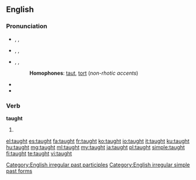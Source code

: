 ==English==

===Pronunciation===
* {{a|UK}} {{enPR|tôt}}, {{IPA|/ˈtɔːt/}}, {{SAMPA|/"tO:t/}}
* {{a|US}} {{enPR|tôt}}, {{IPA|/ˈtɔt/}}, {{SAMPA|/"tOt/}}
* {{a|cot-caught}} {{enPR|tät}}, {{IPA|/ˈtɑt/}}, {{SAMPA|/"tAt/}}
*: '''Homophones''': [[taut]], [[tort]] (''non-rhotic accents'')
*: {{rhymes|ɔːt}}
* {{audio|en-uk-taught.ogg|Audio (UK)}}
* {{audio|en-us-taught.ogg|Audio (US)}}

===Verb===
'''taught'''

# {{past of|[[teach]]}}

<!--these belong on the page for "teach"====Translations====
{{trans-top|Simple past}}
* Dutch: [[leerde]] (aan), [[leerden]] (aan)
* Finnish: (''sg.''): ''1st'' [[opetin]], ''2nd'' [[opetit]], ''3rd'' [[opetti]]; (''pl.''): ''1rd'' [[opetimme]], ''2nd'' [[opetitte]], ''3rd'' [[opettivat]]
{{trans-mid}}
* German: [[lehrte]], [[lehrtest]], [[lehrten]]
{{trans-bottom}}

{{trans-top|Past participle}}
* Dutch: (aan)[[geleerd]]
* German: [[gelehrt]]
{{trans-mid}}
* Italian: [[insegnato]]
{{trans-bottom}}-->

[[Category:English irregular past participles]]
[[Category:English irregular simple past forms]]

[[el:taught]]
[[es:taught]]
[[fa:taught]]
[[fr:taught]]
[[ko:taught]]
[[io:taught]]
[[it:taught]]
[[ku:taught]]
[[hu:taught]]
[[mg:taught]]
[[ml:taught]]
[[my:taught]]
[[ja:taught]]
[[pl:taught]]
[[simple:taught]]
[[fi:taught]]
[[te:taught]]
[[vi:taught]]